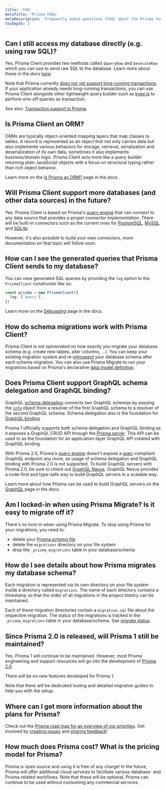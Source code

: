 ```yaml
---
title: 'FAQ'
metaTitle: 'Prisma FAQs'
metaDescription: 'Frequently asked questions (FAQ) about the Prisma tools and their ecosystem.'
tocDepth: 2
---
```


## Can I still access my database directly (e.g. using raw SQL)?

Yes, Prisma Client provides two methods called `$queryRaw` and `$executeRaw` which you can use to send raw SQL to the database. Learn more about these in the docs [here](../concepts/components/prisma-client/raw-database-access).

Note that Prisma currently [does not yet support long-running transactions](https://github.com/prisma/prisma/issues/1844). If your application already needs long-running transactions, you can use Prisma Client alongside other lightweight query builder such as [knex.js](https://www.github.com/tgriesser/knex) to perform one-off queries as transaction.

See also: [Transaction support in Prisma](../concepts/components/prisma-client/transactions).

## Is Prisma Client an ORM?

ORMs are typically object-oriented mapping layers that map classes to tables. A record is represented as an object that not only carries data but also implements various behaviors for storage, retrieval, serialization and deserialization of its own data, sometimes it also implements business/domain logic. Prisma Client acts more like a _query builder_ returning plain JavaScript objects with a focus on structural typing rather than rich object behavior.

Learn more on the [Is Prisma an ORM?](../../concepts/overview/prisma-in-your-stack/is-prisma-an-orm) page in the docs.

## Will Prisma Client support more databases (and other data sources) in the future?

Yes. Prisma Client is based on Prisma's [query engine](../concepts/components/prisma-engines/query-engine) that can connect to any data source that provides a proper _connector implementation_. There will be built-in connectors such as the current ones for [PostgreSQL](../concepts/database-connectors/postgresql), [MySQL](../concepts/database-connectors/mysql) and [SQLite](../concepts/database-connectors/sqlite).

However, it's also possible to build your own connectors, more documentation on that topic will follow soon.

## How can I see the generated queries that Prisma Client sends to my database?

You can view generated SQL queries by providing the `log` option to the `PrismaClient` constructor like so:

```ts
const prisma = new PrismaClient({
  log: ['query'],
})
```

Learn more on the [Debugging](../concepts/components/prisma-client/debugging) page in the docs.

## How do schema migrations work with Prisma Client?

Prisma Client is not opinionated on how exactly you migrate your database schema (e.g. create new tables, alter columns, ...). You can keep your existing migration system and re-[introspect](../concepts/components/introspection) your database schema after each schema migration. You can also use Prisma Migrate to run your migrations based on Prisma's declarative [data model definition](../concepts/components/prisma-schema/data-model).

## Does Prisma Client support GraphQL schema delegation and GraphQL binding?

GraphQL [schema delegation](https://www.prisma.io/blog/graphql-schema-stitching-explained-schema-delegation-4c6caf468405/) connects two GraphQL schemas by passing the [`info`](https://www.prisma.io/blog/graphql-server-basics-demystifying-the-info-argument-in-graphql-resolvers-6f26249f613a/) object from a resolver of the first GraphQL schema to a resolver of the second GraphQL schema. Schema delegation also is the foundation for [GraphQL binding](https://github.com/graphql-binding/graphql-binding).

Prisma 1 officially supports both schema delegation and GraphQL binding as it exposes a GraphQL CRUD API through the [Prisma server](https://www.prisma.io/docs/prisma-server/). This API can be used to as the foundation for an application-layer GraphQL API created with GraphQL binding.

With Prisma 2.0, Prisma's [query engine](../concepts/components/prisma-engines/query-engine) doesn't expose a [spec](https://graphql.github.io/graphql-spec/June2018/)-compliant GraphQL endpoint any more, so usage of schema delegation and GraphQL binding with Prisma 2.0 is not supported. To build GraphQL servers with Prisma 2.0, be sure to check out [GraphQL Nexus](https://nexusjs.org/). GraphQL Nexus provides a code-first and type-safe way to build GraphQL servers in a scalable way.

Learn more about how Prisma can be used to build GraphQL servers on the [GraphQL](../../concepts/overview/prisma-in-your-stack/graphql) page in the docs.

## Am I locked-in when using Prisma Migrate? Is it easy to migrate off it?

There's no lock-in when using Prisma Migrate. To stop using Prisma for your migrations, you need to:

- delete your [Prisma schema file](../concepts/components/prisma-schema)
- delete the `migrations` directory on your file system
- drop the `_prisma_migrations` table in your database/schema

## How do I see details about how Prisma migrates my database schema?

Each migration is represented via its own directory on your file system inside a directory called `migrations`. The name of each directory contains a timestamp so that the order of all migrations in the project history can be maintained.

Each of these migration directories contain a `migration.sql` file about the respective migration. The status of the migrations is tracked in the `_prisma_migrations` table in your database/schema. See [migrate status](https://www.prisma.io/docs/reference/api-reference/command-reference#migrate-status).

## Since Prisma 2.0 is released, will Prisma 1 still be maintained?

Yes, Prisma 1 will continue to be maintained. However, most Prisma engineering and support resources will go into the development of [Prisma 2.0](https://github.com/prisma/prisma).

There will be no new features developed for Prisma 1.

Note that there will be dedicated tooling and detailed migration guides to help you with the setup.

## Where can I get more information about the plans for Prisma?

Check out the [Prisma road map for an overview of our priorities](roadmap). Get involved by [creating issues](https://github.com/prisma/prisma/issues) and [sharing feedback](https://github.com/prisma/prisma)!

## How much does Prisma cost? What is the pricing model for Prisma?

Prisma is open source and using it is free of any charge! In the future, Prisma will offer additional cloud services to facilitate various database- and Prisma-related workflows. Note that these will be optional, Prisma can continue to be used without consuming any commercial services.
